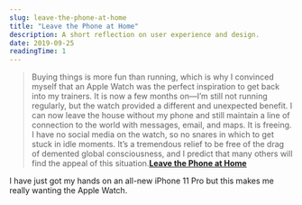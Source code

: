```yaml
---
slug: leave-the-phone-at-home
title: "Leave the Phone at Home"
description: A short reflection on user experience and design.
date: 2019-09-25
readingTime: 1
---
```


>Buying things is more fun than running, which is why I convinced myself that an Apple Watch was the perfect inspiration to get back into my trainers. It is now a few months on—I’m still not running regularly, but the watch provided a different and unexpected benefit. I can now leave the house without my phone and still maintain a line of connection to the world with messages, email, and maps. It is freeing. I have no social media on the watch, so no snares in which to get stuck in idle moments. It’s a tremendous relief to be free of the drag of demented global consciousness, and I predict that many others will find the appeal of this situation.**<a href="https://frankchimero.com/blog/2019/leave-the-phone-at-home/">Leave the Phone at Home</a>**

I have just got my hands on an all-new iPhone 11 Pro but this makes me really wanting the Apple Watch.